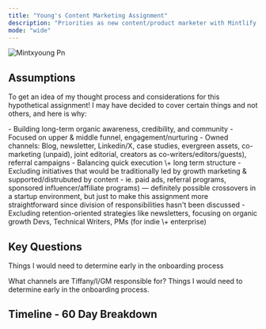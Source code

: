 ```yaml
---
title: "Young's Content Marketing Assignment"
description: "Priorities as new content/product marketer with Mintlify in the first 60 days."
mode: "wide"
---
```


![Mintxyoung Pn](/mintxyoung.png)

## Assumptions

To get an idea of my thought process and considerations for this hypothetical assignment\! I may have decided to cover certain things and not others, and here is why:

<AccordionGroup>
  <Accordion title="Goals" icon="bullseye" iconType="regular">
    - Building long-term organic awareness, credibility, and community
    - Focused on upper & middle funnel, engagement/nurturing
    - Owned channels: Blog, newsletter, Linkedin/X, case studies, evergreen assets, co-marketing (unpaid), joint editorial, creators as co-writers/editors/guests), referral campaigns
  </Accordion>
  <Accordion title="Scope" icon="briefcase">
    - Balancing quick execution \+ long term structure
    - Excluding initiatives that would be traditionally led by growth marketing & supported/distrubuted by content
      - ie.  paid ads, referral programs, sponsored influencer/affiliate programs) — definitely possible crossovers in a startup environment, but just to make this assignment more straightforward since division of responsibilities hasn't been discussed
    - Excluding retention-oriented strategies like newsletters, focusing on organic growth
  </Accordion>
  <Accordion title="Target audience" icon="people">
    Devs, Technical Writers, PMs (for indie \+ enterprise)
  </Accordion>
</AccordionGroup>

## Key Questions

Things I would need to determine early in the onboarding process

<Columns cols={2}>
  <Card title="Divide & Conquer" icon="square-divide" cta="What channels are Tiffany/I/GM responsible for?">
    What channels are Tiffany/I/GM responsible for?
  </Card>
  <Card title="Branding & Voice" icon="comment-question" href="/keyquestions">
    Things I would need to determine early in the onboarding process.
  </Card>
  <Card title="Current Tools & Automations" icon="sparkles">
    
  </Card>
  <Card title="Outsourcing" icon="sparkles">
    
  </Card>
  <Card title="How far ahead is the content scheduled?" icon="sparkles">
    
  </Card>
</Columns>

## Timeline - 60 Day Breakdown

<Card title="60 Day Breakdown">
  
</Card>